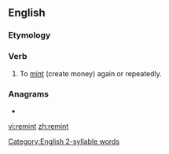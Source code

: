 ==English==

 [[Category:English 2-syllable words]]
===Etymology===
{{prefix|re|mint|lang=en}}

===Verb===
{{en-verb}}

# {{lb|en|transitive}} To [[mint]] (create money) again or repeatedly.

===Anagrams===
* {{l|en|minter}}

[[vi:remint]]
[[zh:remint]]